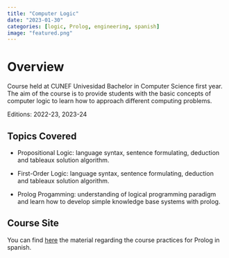 ```yaml
---
title: "Computer Logic"
date: "2023-01-30"
categories: [logic, Prolog, engineering, spanish]
image: "featured.png"
---
```



# Overview
Course held at CUNEF Univesidad Bachelor in Computer Science first year. 
The aim of the course is to provide students with the basic concepts of computer logic to learn how to approach different computing problems. 

Editions: 2022-23, 2023-24

## Topics Covered
 - Propositional Logic: language syntax, sentence formulating, deduction and tableaux solution algorithm.
 
 - First-Order Logic: language syntax, sentence formulating, deduction and tableaux solution algorithm.
 
 - Prolog Progamming: understanding of logical programming paradigm and learn how to develop simple knowledge base systems with prolog. 
 
## Course Site
You can find [here](https://carviagu.github.io/prolog_practices_site/) the material regarding the course practices for Prolog in spanish.
 


